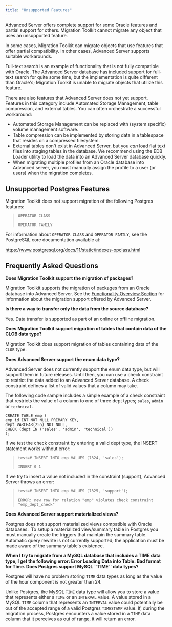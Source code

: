 ```yaml
---
title: "Unsupported Features"
---
```


<div id="unsupported_features" class="registered_link"></div>

Advanced Server offers complete support for some Oracle features and partial support for others. Migration Toolkit cannot migrate any object that uses an unsupported feature.

In some cases, Migration Toolkit can migrate objects that use features that offer partial compatibility. In other cases, Advanced Server supports suitable workarounds.

Full-text search is an example of functionality that is not fully compatible with Oracle. The Advanced Server database has included support for full-text search for quite some time, but the implementation is quite different than Oracle's; Migration Toolkit is unable to migrate objects that utilize this feature.

There are also features that Advanced Server does not yet support. Features in this category include Automated Storage Management, table compression, and external tables. You can often orchestrate a successful workaround:

-   Automated Storage Management can be replaced with (system specific) volume management software.
-   Table compression can be implemented by storing data in a tablespace that resides on a compressed filesystem.
-   External tables don't exist in Advanced Server, but you *can* load flat text files into staging tables in the database. We recommend using the EDB Loader utility to load the data into an Advanced Server database quickly.
-   When migrating multiple profiles from an Oracle database into Advanced server, you must manually assign the profile to a user (or users) when the migration completes.

<div id="unsupported_pg_features" class="registered_link"></div>

## Unsupported Postgres Features

Migration Toolkit does not support migration of the following Postgres features:

> `OPERATOR CLASS`
>
> `OPERATOR FAMILY`

For information about `OPERATOR CLASS` and `OPERATOR FAMILY`, see the PostgreSQL core documentation available at:

<https://www.postgresql.org/docs/11/static/indexes-opclass.html>

<div id="faq" class="registered_link"></div>

## Frequently Asked Questions

**Does Migration Toolkit support the migration of packages?**

Migration Toolkit supports the migration of packages from an Oracle database into Advanced Server. See the [Functionality Overview Section](04_functionality_overview/#functionality_overview) for information about the migration support offered by Advanced Server.

**Is there a way to transfer only the data from the source database?**

Yes. Data transfer is supported as part of an online or offline migration.

**Does Migration Toolkit support migration of tables that contain data of the CLOB data type?**

Migration Toolkit does support migration of tables containing data of the `CLOB` type.

**Does Advanced Server support the enum data type?**

Advanced Server does not currently support the enum data type, but will support them in future releases. Until then, you can use a check constraint to restrict the data added to an Advanced Server database. A check constraint defines a list of valid values that a column may take.

The following code sample includes a simple example of a check constraint that restricts the value of a column to one of three dept types; `sales`, `admin` or `technical`.

```text
CREATE TABLE emp (
emp_id INT NOT NULL PRIMARY KEY,
dept VARCHAR(255) NOT NULL,
CHECK (dept IN ('sales', 'admin', 'technical'))
);
```

If we test the check constraint by entering a valid dept type, the INSERT statement works without error:

> `test=# INSERT INTO emp VALUES (7324, 'sales');`
>
> `INSERT 0 1`

If we try to insert a value not included in the constraint (support), Advanced Server throws an error:

> `test=# INSERT INTO emp VALUES (7325, 'support');`
>
> `ERROR: new row for relation "emp" violates check constraint "emp_dept_check"`

**Does Advanced Server support materialized views?**

Postgres does not support materialized views compatible with Oracle databases.  To setup a materialized view/summary table in Postgres you must manually create the triggers that maintain the summary table.  Automatic query rewrite is not currently supported; the application must be made aware of the summary table's existence.

**When I try to migrate from a MySQL database that includes a TIME data type, I get the following error: Error Loading Data into Table: Bad format for Time. Does Postgres support MySQL \`\`TIME\`\` data types?**

Postgres will have no problem storing `TIME` data types as long as the value of the hour component is not greater than 24.

Unlike Postgres, the MySQL `TIME` data type will allow you to store a value that represents either a `TIME` or an `INTERVAL` value. A value stored in a MySQL `TIME` column that represents an `INTERVAL` value could potentially be out of the accepted range of a valid Postgres `TIMESTAMP` value. If, during the migration process, Postgres encounters a value stored in a `TIME` data column that it perceives as out of range, it will return an error.
